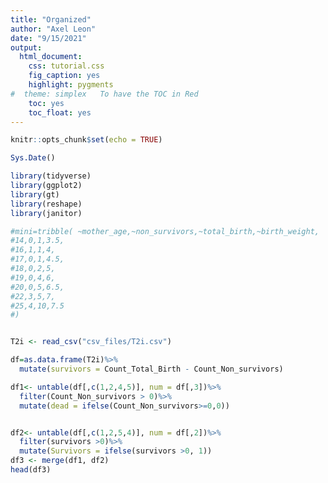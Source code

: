 ```yaml
---
title: "Organized"
author: "Axel Leon"
date: "9/15/2021"
output:
  html_document:
    css: tutorial.css
    fig_caption: yes
    highlight: pygments
#  theme: simplex   To have the TOC in Red
    toc: yes
    toc_float: yes
---
```


```r
knitr::opts_chunk$set(echo = TRUE)
```

```r

Sys.Date()
```

```r
library(tidyverse)
library(ggplot2)
library(gt)
library(reshape)
library(janitor)
```

```r
#mini=tribble( ~mother_age,~non_survivors,~total_birth,~birth_weight,
#14,0,1,3.5,
#16,1,1,4,
#17,0,1,4.5,
#18,0,2,5,
#19,0,4,6,
#20,0,5,6.5,
#22,3,5,7,
#25,4,10,7.5
#)


T2i <- read_csv("csv_files/T2i.csv")


```

```r
df=as.data.frame(T2i)%>%
  mutate(survivors = Count_Total_Birth - Count_Non_survivors)

df1<- untable(df[,c(1,2,4,5)], num = df[,3])%>%
  filter(Count_Non_survivors > 0)%>%
  mutate(dead = ifelse(Count_Non_survivors>=0,0))


df2<- untable(df[,c(1,2,5,4)], num = df[,2])%>%
  filter(survivors >0)%>%
  mutate(Survivors = ifelse(survivors >0, 1))
df3 <- merge(df1, df2)
head(df3)
```

